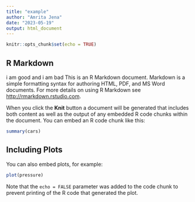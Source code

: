 ```yaml
---
title: "example"
author: "Amrita Jena"
date: "2023-05-19"
output: html_document
---
```


```r
knitr::opts_chunk$set(echo = TRUE)
```

## R Markdown
i am good and i am bad
This is an R Markdown document. Markdown is a simple formatting syntax for authoring HTML, PDF, and MS Word documents. For more details on using R Markdown see <http://rmarkdown.rstudio.com>.

When you click the **Knit** button a document will be generated that includes both content as well as the output of any embedded R code chunks within the document. You can embed an R code chunk like this:

```r
summary(cars)
```

## Including Plots

You can also embed plots, for example:

```r
plot(pressure)
```

Note that the `echo = FALSE` parameter was added to the code chunk to prevent printing of the R code that generated the plot.
